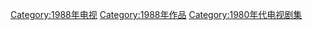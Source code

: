 {{cat year nav
| year = 1988
| cat = 電視劇集
| sortkey = 電視劇集
| article = 電視劇
| in = 
}}
[[Category:1988年电视|Category:1988年电视]]
[[Category:1988年作品|Category:1988年作品]]
[[Category:1980年代电视剧集|Category:1980年代电视剧集]]